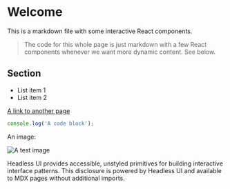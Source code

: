 # Welcome

This is a markdown file with some interactive React components.

> The code for this whole page is just markdown 
> with a few React components whenever we want more dynamic content.
> See below.

## Section

- List item 1
- List item 2

[A link to another page](/more-content/another-page)

```js
console.log('A code block');
```

An image:

![A test image](/surreal_cat_in_hat.png)

<Disclosure title="What is Headless UI?">
Headless UI provides accessible, unstyled primitives for building interactive interface patterns. This disclosure is powered by Headless UI and available to MDX pages without additional imports.
</Disclosure>

